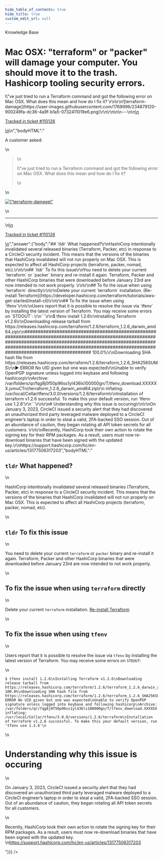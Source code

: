 ```yaml
---
hide_table_of_contents: true
hide_title: true
custom_edit_url: null
---
```



<head>
  <link rel="canonical" href="https://github.com/gruntwork-io/knowledge-base/discussions/700" />
</head>

<CenterLayout>
<span className="searchCategory">Knowledge Base</span>
<h1>Mac OSX: &quot;terraform&quot; or &quot;packer&quot; will damage your computer. You should move it to the trash. Hashicorp tooling security errors.</h1>
<GitHub discussion={{"id":"D_kwDOF8slf84ATmJv","number":700,"author":{"login":"zackproser"},"title":"Mac OSX: \"terraform\" or \"packer\" will damage your computer. You should move it to the trash. Hashicorp tooling security errors.","body":"\nA customer asked: \r\n> I\"ve just tried to run a Terraform command and got the following error on Mac OSX. What does this mean and how do I fix it? \r\n\r\n![terraform-damage](https://user-images.githubusercontent.com/1769996/234879120-900249fa-dc36-4a9f-b1a5-0732411019e6.png)\r\n\r\n\n\n---\n\n<ins datetime=\"2023-04-27T13:43:09Z\">\n  <p><a href=\"https://support.gruntwork.io/hc/requests/110126\">Tracked in ticket #110126</a></p>\n</ins>\n","bodyHTML":"<p dir=\"auto\">A customer asked:</p>\n<blockquote>\n<p dir=\"auto\">I\"ve just tried to run a Terraform command and got the following error on Mac OSX. What does this mean and how do I fix it?</p>\n</blockquote>\n<p dir=\"auto\"><a target=\"_blank\" rel=\"noopener noreferrer nofollow\" href=\"https://user-images.githubusercontent.com/1769996/234879120-900249fa-dc36-4a9f-b1a5-0732411019e6.png\"><img src=\"https://user-images.githubusercontent.com/1769996/234879120-900249fa-dc36-4a9f-b1a5-0732411019e6.png\" alt=\"terraform-damage\" style=\"max-width: 100%;\"></a></p>\n<hr>\n<ins datetime=\"2023-04-27T13:43:09Z\">\n  <p dir=\"auto\"><a href=\"https://support.gruntwork.io/hc/requests/110126\" rel=\"nofollow\">Tracked in ticket #110126</a></p>\n</ins>","answer":{"body":"## `tldr` What happened?\r\nHashiCorp intentionally invalidated several released binaries (Terraform, Packer, etc) in response to a CircleCI security incident. This means that the versions of the binaries that HashiCorp invalidated will not run properly on Mac OSX. This is expected to affect all HashiCorp projects (terraform, packer, nomad, etc).\r\n\r\n## `tldr` To fix this issue\r\nYou need to delete your current `terraform` or `packer` binary and re-install it again. Terraform, Packer and other HashiCorp binaries that were downloaded before January 23rd are now intended to not work properly.  \r\n\r\n## To fix the issue when using `terraform` directly\r\n\r\nDelete your current `terraform` installation. [Re-install Terraform](https://developer.hashicorp.com/terraform/tutorials/aws-get-started/install-cli)\r\n\r\n## To fix the issue when using `tfenv`\r\n\r\nUsers report that it is possible to resolve the issue via `tfenv` by installing the latest version of Terraform. You may receive some errors on `STDOUT`: \r\n```\r\n$ tfenv install 1.2.6\r\nInstalling Terraform v1.2.6\r\nDownloading release tarball from https://releases.hashicorp.com/terraform/1.2.6/terraform_1.2.6_darwin_amd64.zip\r\n######################################################################################################################################################################################################################################################### 100.0%\r\nDownloading SHA hash file from https://releases.hashicorp.com/terraform/1.2.6/terraform_1.2.6_SHA256SUMS\r\n▶ ERROR No UID given but one was expected\r\nUnable to verify OpenPGP signature unless logged into keybase and following hashicorp\r\nArchive:  /var/folders/qr/fqg8j0f50p96ss1yl436ls100000gn/T/tfenv_download.XXXXXX.jvmuCTni/terraform_1.2.6_darwin_amd64.zip\r\n  inflating: /usr/local/Cellar/tfenv/3.0.0/versions/1.2.6/terraform\r\nInstallation of terraform v1.2.6 successful. To make this your default version, run 'tfenv use 1.2.6'\r\n```\r\n\r\n# Understanding why this issue is occuring\r\n\r\nOn January 3, 2023, CircleCI issued a security alert that they had discovered an unauthorized third party leveraged malware deployed to a CircleCI engineer’s laptop in order to steal a valid, 2FA-backed SSO session. Out of an abundance of caution, they began rotating all API token secrets for all customers. \r\n\r\nRecently, HashiCorp took their own action to rotate the signing key for their RPM packages. As a result, users must now re-download binaries that have been signed with the updated key.\r\nhttps://support.hashicorp.com/hc/en-us/articles/13177506317203","bodyHTML":"<h2 dir=\"auto\"><code class=\"notranslate\">tldr</code> What happened?</h2>\n<p dir=\"auto\">HashiCorp intentionally invalidated several released binaries (Terraform, Packer, etc) in response to a CircleCI security incident. This means that the versions of the binaries that HashiCorp invalidated will not run properly on Mac OSX. This is expected to affect all HashiCorp projects (terraform, packer, nomad, etc).</p>\n<h2 dir=\"auto\"><code class=\"notranslate\">tldr</code> To fix this issue</h2>\n<p dir=\"auto\">You need to delete your current <code class=\"notranslate\">terraform</code> or <code class=\"notranslate\">packer</code> binary and re-install it again. Terraform, Packer and other HashiCorp binaries that were downloaded before January 23rd are now intended to not work properly.</p>\n<h2 dir=\"auto\">To fix the issue when using <code class=\"notranslate\">terraform</code> directly</h2>\n<p dir=\"auto\">Delete your current <code class=\"notranslate\">terraform</code> installation. <a href=\"https://developer.hashicorp.com/terraform/tutorials/aws-get-started/install-cli\" rel=\"nofollow\">Re-install Terraform</a></p>\n<h2 dir=\"auto\">To fix the issue when using <code class=\"notranslate\">tfenv</code></h2>\n<p dir=\"auto\">Users report that it is possible to resolve the issue via <code class=\"notranslate\">tfenv</code> by installing the latest version of Terraform. You may receive some errors on <code class=\"notranslate\">STDOUT</code>:</p>\n<div class=\"snippet-clipboard-content notranslate position-relative overflow-auto\" data-snippet-clipboard-copy-content=\"$ tfenv install 1.2.6\nInstalling Terraform v1.2.6\nDownloading release tarball from https://releases.hashicorp.com/terraform/1.2.6/terraform_1.2.6_darwin_amd64.zip\n######################################################################################################################################################################################################################################################### 100.0%\nDownloading SHA hash file from https://releases.hashicorp.com/terraform/1.2.6/terraform_1.2.6_SHA256SUMS\n▶ ERROR No UID given but one was expected\nUnable to verify OpenPGP signature unless logged into keybase and following hashicorp\nArchive:  /var/folders/qr/fqg8j0f50p96ss1yl436ls100000gn/T/tfenv_download.XXXXXX.jvmuCTni/terraform_1.2.6_darwin_amd64.zip\n  inflating: /usr/local/Cellar/tfenv/3.0.0/versions/1.2.6/terraform\nInstallation of terraform v1.2.6 successful. To make this your default version, run 'tfenv use 1.2.6'\"><pre class=\"notranslate\"><code class=\"notranslate\">$ tfenv install 1.2.6\nInstalling Terraform v1.2.6\nDownloading release tarball from https://releases.hashicorp.com/terraform/1.2.6/terraform_1.2.6_darwin_amd64.zip\n######################################################################################################################################################################################################################################################### 100.0%\nDownloading SHA hash file from https://releases.hashicorp.com/terraform/1.2.6/terraform_1.2.6_SHA256SUMS\n▶ ERROR No UID given but one was expected\nUnable to verify OpenPGP signature unless logged into keybase and following hashicorp\nArchive:  /var/folders/qr/fqg8j0f50p96ss1yl436ls100000gn/T/tfenv_download.XXXXXX.jvmuCTni/terraform_1.2.6_darwin_amd64.zip\n  inflating: /usr/local/Cellar/tfenv/3.0.0/versions/1.2.6/terraform\nInstallation of terraform v1.2.6 successful. To make this your default version, run 'tfenv use 1.2.6'\n</code></pre></div>\n<h1 dir=\"auto\">Understanding why this issue is occuring</h1>\n<p dir=\"auto\">On January 3, 2023, CircleCI issued a security alert that they had discovered an unauthorized third party leveraged malware deployed to a CircleCI engineer’s laptop in order to steal a valid, 2FA-backed SSO session. Out of an abundance of caution, they began rotating all API token secrets for all customers.</p>\n<p dir=\"auto\">Recently, HashiCorp took their own action to rotate the signing key for their RPM packages. As a result, users must now re-download binaries that have been signed with the updated key.<br>\n<a href=\"https://support.hashicorp.com/hc/en-us/articles/13177506317203\" rel=\"nofollow\">https://support.hashicorp.com/hc/en-us/articles/13177506317203</a></p>"}}} />

</CenterLayout>
  

<!-- ##DOCS-SOURCER-START
{
  "sourcePlugin": "github-discussions",
  "hash": "93cb0fd06c9c569ea1b7ce0887fc3916"
}
##DOCS-SOURCER-END -->
